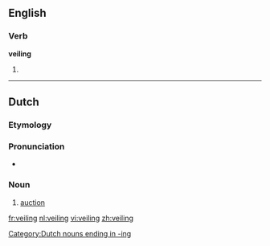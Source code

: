 ==English==

===Verb===
'''veiling'''

#{{present participle of|[[veil]]}}

----

==Dutch==
{{wikipedia|lang=nl}}

===Etymology===
{{compound|veilen|-ing|lang=nl}}

===Pronunciation===
* {{audio|Nl-veiling.ogg|Audio}}

===Noun===
{{nl-noun|g=f|veilingen|dim=*}}
# [[auction]]

[[Category:Dutch nouns ending in -ing]]

[[fr:veiling]]
[[nl:veiling]]
[[vi:veiling]]
[[zh:veiling]]